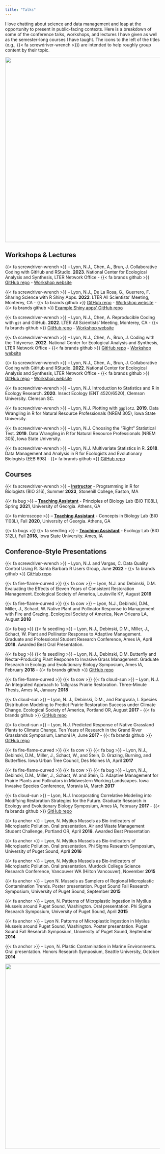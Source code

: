 ```yaml
---
title: "Talks"
---
```


I love chatting about science and data management and leap at the opportunity to present in public-facing contexts. Here is a breakdown of some of the conference talks, workshops, and lectures I have given as well as the semester-long courses I have taught. The icons to the left of the titles (e.g., {{< fa screwdriver-wrench >}}) are intended to help roughly group content by their topic.

![](images/squash_bug_nymph.jpg){width="600" fig-align="center" fig-alt="squash bug nymph"}

## Workshops & Lectures

{{< fa screwdriver-wrench >}} -- Lyon, N.J., Chen, A., Brun, J. Collaborative Coding with GitHub and RStudio. **2023**. National Center for Ecological Analysis and Synthesis, LTER Network Office - {{< fa brands github >}} [GitHub repo](https://github.com/NCEAS/scicomp-workshop-collaborative-coding) - [Workshop website](https://nceas.github.io/scicomp-workshop-collaborative-coding/)

{{< fa screwdriver-wrench >}} -- Lyon, N.J., De La Rosa, G., Guerrero, F. Sharing Science with R Shiny Apps. **2022**. LTER All Scientists' Meeting, Monterey, CA - {{< fa brands github >}} [GitHub repo](https://github.com/njlyon0/asm-2022_shiny-workshop) - [Workshop website](https://njlyon0.github.io/asm-2022_shiny-workshop/) - {{< fa brands github >}} [Example Shiny apps' GitHub repo](https://github.com/njlyon0/asm-2022_shiny-workshop-examples)

{{< fa screwdriver-wrench >}} -- Lyon, N.J., Chen, A. Reproducible Coding with `git` and GitHub. **2022**. LTER All Scientists' Meeting, Monterey, CA - {{< fa brands github >}} [GitHub repo](https://github.com/njlyon0/asm-2022_github-workshop) - [Workshop website](https://njlyon0.github.io/asm-2022_github-workshop/)

{{< fa screwdriver-wrench >}} -- Lyon, N.J., Chen, A., Brun, J. Coding with the Tidyverse. **2022**. National Center for Ecological Analysis and Synthesis, LTER Network Office - {{< fa brands github >}} [GitHub repo](https://github.com/NCEAS/scicomp-workshop-tidyverse) - [Workshop website](https://nceas.github.io/scicomp-workshop-tidyverse/)

{{< fa screwdriver-wrench >}} -- Lyon, N.J., Chen, A., Brun, J. Collaborative Coding with GitHub and RStudio. **2022**. National Center for Ecological Analysis and Synthesis, LTER Network Office - {{< fa brands github >}} [GitHub repo](https://github.com/NCEAS/scicomp-workshop-collaborative-coding) - [Workshop website](https://nceas.github.io/scicomp-workshop-collaborative-coding/)

{{< fa screwdriver-wrench >}} -- Lyon, N.J. Introduction to Statistics and R in Ecology Research. **2020**. Insect Ecology (ENT 4520/6520), Clemson University. Clemson SC.

{{< fa screwdriver-wrench >}} -- Lyon, N.J. Plotting with `ggplot2`. **2019**. Data Wrangling in R for Natural Resource Professionals (NREM 305), Iowa State University.

{{< fa screwdriver-wrench >}} -- Lyon, N.J. Choosing the “Right” Statistical Test. **2019**. Data Wrangling in R for Natural Resource Professionals (NREM 305), Iowa State University.

{{< fa screwdriver-wrench >}} -- Lyon, N.J. Multivariate Statistics in R. **2018**. Data Management and Analysis in R for Ecologists and Evolutionary Biologists (EEB 698) - {{< fa brands github >}} [GitHub repo](https://github.com/njlyon0/lyon-tutorial_multivariate-intro)

## Courses

{{< fa screwdriver-wrench >}} -- **<u>Instructor</u>** - Programming in R for Biologists (BIO 316), Summer **2023**, Stonehill College, Easton, MA

{{< fa bug >}} -- **<u>Teaching Assistant</u>** - Principles of Biology Lab (BIO 1108L), Spring **2021**, University of Georgia. Athens, GA

{{< fa microscope >}} -- **<u>Teaching Assistant</u>** - Concepts in Biology Lab (BIO 1103L), Fall **2020**, University of Georgia. Athens, GA

{{< fa bugs >}} {{< fa seedling >}} -- **<u>Teaching Assistant</u>** - Ecology Lab (BIO 312L), Fall **2018**, Iowa State University. Ames, IA

## Conference-Style Presentations

{{< fa screwdriver-wrench >}} -- Lyon, N.J. and Vargas, C. Data Quality Control Using R. Santa Barbara R Users Group, June **2022** - {{< fa brands github >}} [GitHub repo](https://github.com/njlyon0/collab_vargas-quality-control-talk)

{{< fa fire-flame-curved >}} {{< fa cow >}} -- Lyon, N.J. and Debinski, D.M. Evaluating the Effects of Eleven Years of Consistent Restoration Management. Ecological Society of America, Louisville KY, August **2019**

{{< fa fire-flame-curved >}} {{< fa cow >}} -- Lyon, N.J., Debinski, D.M., Miller, J., Schact, W. Native Plant and Pollinator Response to Management with Fire and Grazing. Ecological Society of America, New Orleans LA, August **2018**

{{< fa bug >}} {{< fa seedling >}} -- Lyon, N.J., Debinski, D.M., Miller, J., Schact, W. Plant and Pollinator Response to Adaptive Management. Graduate and Professional Student Research Conference, Ames IA, April **2018**. Awarded Best Oral Presentation.

{{< fa bug >}} {{< fa seedling >}} -- Lyon, N.J., Debinski, D.M. Butterfly and Nectar-Producing Plant Response to Invasive Grass Management. Graduate Research in Ecology and Evolutionary Biology Symposium, Ames IA, February **2018** - {{< fa brands github >}} [GitHub repo](https://github.com/njlyon0/collab_coon-daubenmire-herbicide)

{{< fa fire-flame-curved >}} {{< fa cow >}} {{< fa cloud-sun >}} -- Lyon, N.J. An Integrated Approach to Tallgrass Prairie Restoration. Three-Minute Thesis, Ames IA, January **2018**

{{< fa cloud-sun >}} -- Lyon, N. J., Debinski, D.M., and Rangwala, I. Species Distribution Modeling to Predict Prairie Restoration Success under Climate Change. Ecological Society of America, Portland OR, August **2017** - {{< fa brands github >}} [GitHub repo](https://github.com/njlyon0/lyon-ms-thesis_sdm)

{{< fa cloud-sun >}} -- Lyon, N.J. Predicted Response of Native Grassland Plants to Climate Change. Ten Years of Research in the Grand River Grasslands Symposium, Lamoni IA, June **2017** - {{< fa brands github >}} [GitHub repo](https://github.com/njlyon0/lyon-ms-thesis_sdm)

{{< fa fire-flame-curved >}} {{< fa cow >}} {{< fa bug >}} -- Lyon, N.J., Debinski, D.M., Miller, J., Schact, W., and Stein, D. Grazing, Burning, and Butterflies. Iowa Urban Tree Council, Des Moines IA, April **2017**

{{< fa fire-flame-curved >}} {{< fa cow >}} {{< fa bug >}} -- Lyon, N.J., Debinski, D.M., Miller, J., Schact, W. and Stein, D. Adaptive Management for Prairie Plants and Pollinators in Midwestern Working Landscapes. Iowa Invasive Species Conference, Moravia IA, March **2017**

{{< fa cloud-sun >}} -- Lyon, N.J. Incorporating Correlative Modeling into Modifying Restoration Strategies for the Future. Graduate Research in Ecology and Evolutionary Biology Symposium, Ames IA, February **2017** - {{< fa brands github >}} [GitHub repo](https://github.com/njlyon0/lyon-ms-thesis_sdm)

{{< fa anchor >}} -- Lyon, N. Mytilus Mussels as Bio-indicators of Microplastic Pollution. Oral presentation. Air and Waste Management Student Challenge, Portland OR, April **2016**. Awarded Best Presentation

{{< fa anchor >}} -- Lyon, N. Mytilus Mussels as Bio-indicators of Microplastic Pollution. Oral presentation. Phi Sigma Research Symposium, University of Puget Sound, April **2016**

{{< fa anchor >}} -- Lyon, N. Mytilus Mussels as Bio-indicators of Microplastic Pollution. Oral presentation. Murdock College Science Research Conference, Vancouver WA (Hilton Vancouver), November **2015**

{{< fa anchor >}} -- Lyon N. Mussels as Samplers of Regional Microplastic Contamination Trends. Poster presentation. Puget Sound Fall Research Symposium, University of Puget Sound, September **2015**

{{< fa anchor >}} -- Lyon, N. Patterns of Microplastic Ingestion in Mytilus Mussels around Puget Sound, Washington. Oral presentation. Phi Sigma Research Symposium, University of Puget Sound, April **2015**

{{< fa anchor >}} -- Lyon N. Patterns of Microplastic Ingestion in Mytilus Mussels around Puget Sound, Washington. Poster presentation. Puget Sound Fall Research Symposium, University of Puget Sound, September **2014**

{{< fa anchor >}} -- Lyon, N. Plastic Contamination in Marine Environments. Oral presentation. Honors Research Symposium, Seattle University, October **2014**

![](images/question_mark.jpg){width="600" fig-align="center" fig-alt="question mark butterfly"}
